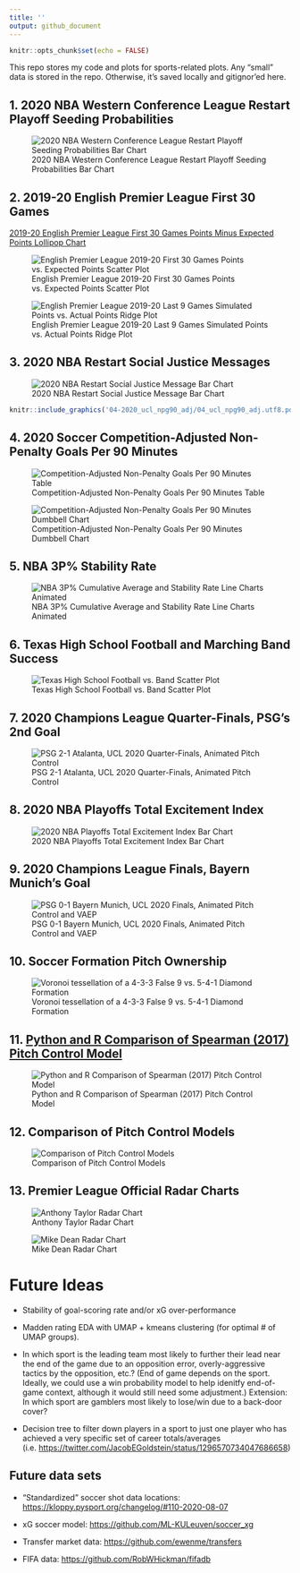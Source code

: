 ```yaml
---
title: ''
output: github_document
---
```


```r
knitr::opts_chunk$set(echo = FALSE)
```

This repo stores my code and plots for sports-related plots. Any "small" data is stored in the repo. Otherwise, it's saved locally and gitignor'ed here.

## 1. 2020 NBA Western Conference League Restart Playoff Seeding Probabilities

![2020 NBA Western Conference League Restart Playoff Seeding Probabilities Bar Chart](01-nba_seed_p/nba_seed_p.png "2020 NBA Western Conference League Restart Playoff Seeding Probabilities Bar Chart")

## 2. 2019-20 English Premier League First 30 Games

[2019-20 English Premier League First 30 Games Points Minus Expected Points Lollipop Chart](02-epl_since_break/epl_before_break_pts_minus_xpts.png "2019-20 English Premier League First 30 Games Points Minus Expected Points Lollipop Chart")

![English Premier League 2019-20 First 30 Games Points vs. Expected Points Scatter Plot](02-epl_since_break/epl_before_break_pts_vs_xpts.png "English Premier League 2019-20 First 30 Games Points vs. Expected Points Scatter Plot")

![English Premier League 2019-20 Last 9 Games Simulated Points vs. Actual Points Ridge Plot](02-epl_since_break/epl_after_break_pts_sim.png "English Premier League 2019-20 Last 9 Games Simulated Points vs. Actual Points Ridge Plot")

## 3. 2020 NBA Restart Social Justice Messages

![2020 NBA Restart Social Justice Message Bar Chart](03-2020_nba_social_justice/2020_nba_social_justice.png "2020 NBA Restart Social Justice Message Bar Chart")

```r
knitr::include_graphics('04-2020_ucl_npg90_adj/04_ucl_npg90_adj.utf8.pdf')
```

## 4. 2020 Soccer Competition-Adjusted Non-Penalty Goals Per 90 Minutes

![Competition-Adjusted Non-Penalty Goals Per 90 Minutes Table](04-2020_ucl_npg90_adj/04_ucl_npg90_adj.utf8.png "Competition-Adjusted Non-Penalty Goals Per 90 Minutes Table")

![Competition-Adjusted Non-Penalty Goals Per 90 Minutes Dumbbell Chart](04-2020_ucl_npg90_adj/ucl_npg90_adj.png "Competition-Adjusted Non-Penalty Goals Per 90 Minutes Dumbbell Chart")

## 5. NBA 3P% Stability Rate

![NBA 3P% Cumulative Average and Stability Rate Line Charts Animated](05-nba_3fg_stability/nba_3p_stability.gif "NBA 3P% Cumulative Average and Stability Rate Line Charts Animated")

## 6. Texas High School Football and Marching Band Success

![Texas High School Football vs. Band Scatter Plot](06-tx_hs/tx_hs_fb_band.png "Texas High School Football vs. Band Scatter Plot")

## 7. 2020 Champions League Quarter-Finals, PSG's 2nd Goal

![PSG 2-1 Atalanta, UCL 2020 Quarter-Finals, Animated Pitch Control](07-2020_ucl_psg_ata/ucl_2020_psg_atl.gif "PSG 2-1 Atalanta, UCL 2020 Quarter-Finals, Animated Pitch Control")

## 8. 2020 NBA Playoffs Total Excitement Index

![2020 NBA Playoffs Total Excitement Index Bar Chart](08-2020_nba_playoffs_excitement_index/2020_nba_playoffs_excitement_index_20200907.png "2020 NBA Playoffs Total Excitement Index Bar Chart")

## 9. 2020 Champions League Finals, Bayern Munich's Goal

![PSG 0-1 Bayern Munich, UCL 2020 Finals, Animated Pitch Control and VAEP](09-2020_ucl_psg_mun_w_vaep/ucl_2020_psg_mun.gif "PSG 0-1 Bayern Munich, UCL 2020 Finals, Animated Pitch Control and VAEP")

## 10. Soccer Formation Pitch Ownership

![Voronoi tessellation of a 4-3-3 False 9 vs. 5-4-1 Diamond Formation](10-soccer_formations/4-3-3-falsenineattack_v_5-4-1-diamond.png "Voronoi tessellation of a 4-3-3 False 9 vs. 5-4-1 Diamond Formation")

## 11. [Python and R Comparison of Spearman (2017) Pitch Control Model](https://tonyelhabr.rbind.io/post/soccer-pitch-control-r/)

![Python and R Comparison of Spearman (2017) Pitch Control Model](11-pitch_control_spearman/viz_pc_823_combined.png "Python and R Comparison of Spearman (2017) Pitch Control Model")

## 12. Comparison of Pitch Control Models

![Comparison of Pitch Control Models](12-pitch_control_compare/pc_fb_v_spearman___fb_v_vor.gif "Comparison of Pitch Control Models")

## 13. Premier League Official Radar Charts

![Anthony Taylor Radar Chart](13-soccer_refs/Anthony Taylor_w_logo.png "Anthony Taylor Radar Chart")

![Mike Dean Radar Chart](13-soccer_refs/Mike Dean_w_logo.png "Mike Dean Radar Chart")

# Future Ideas

-   Stability of goal-scoring rate and/or xG over-performance

-   Madden rating EDA with UMAP + kmeans clustering (for optimal \# of UMAP groups).

-   In which sport is the leading team most likely to further their lead near the end of the game due to an opposition error, overly-aggressive tactics by the opposition, etc.? (End of game depends on the sport. Ideally, we could use a win probability model to help idenitfy end-of-game context, although it would still need some adjustment.) Extension: In which sport are gamblers most likely to lose/win due to a back-door cover?

-   Decision tree to filter down players in a sport to just one player who has achieved a very specific set of career totals/averages (i.e. <https://twitter.com/JacobEGoldstein/status/1296570734047686658>)

## Future data sets

-   "Standardized" soccer shot data locations: <https://kloppy.pysport.org/changelog/#110-2020-08-07>

-   xG soccer model: <https://github.com/ML-KULeuven/soccer_xg>

-   Transfer market data: <https://github.com/ewenme/transfers>

-   FIFA data: <https://github.com/RobWHickman/fifadb>

